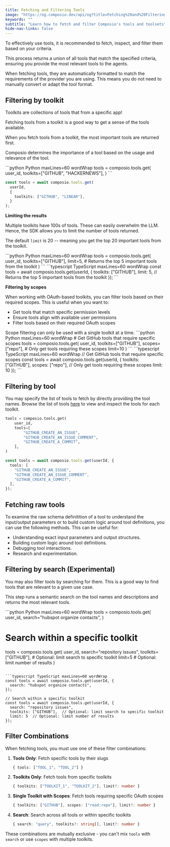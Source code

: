 ```yaml
---
title: Fetching and Filtering Tools
image: "https://og.composio.dev/api/og?title=Fetching%20and%20Filtering%20Tools"   # image for socials
keywords: ""
subtitle: "Learn how to fetch and filter Composio's tools and toolsets"
hide-nav-links: false
---
```


To effectively use tools, it is recommended to fetch, inspect, and filter them based on your criteria. 

This process returns a union of all tools that match the specified criteria, ensuring you provide the most relevant tools to the agents.

When fetching tools, they are automatically formatted to match the requirements of the provider you are using. This means you do not need to manually convert or adapt the tool format.

## Filtering by toolkit
Toolkits are collections of tools that from a specific app!

Fetching tools from a toolkit is a good way to get a sense of the tools available.

<Tip title="Tools are ordered by importance" icon="info">
When you fetch tools from a toolkit, the most important tools are returned first.

Composio determines the importance of a tool based on the usage and relevance of the tool.
</Tip>

<CodeGroup>
```python Python maxLines=60 wordWrap
tools = composio.tools.get(
    user_id,
    toolkits=["GITHUB", "HACKERNEWS"],
)
```

```typescript TypeScript maxLines=60 wordWrap
const tools = await composio.tools.get(
  userId,
  {
    toolkits: ["GITHUB", "LINEAR"],
  }
);
```
</CodeGroup>

**Limiting the results**

Multiple toolkits have 100s of tools. These can easily overwhelm the LLM. Hence, the SDK allows you to limit the number of tools returned.

The default `limit` is 20 -- meaning you get the top 20 important tools from the toolkit.

<CodeGroup>
```python Python maxLines=60 wordWrap
tools = composio.tools.get(
    user_id,
    toolkits=["GITHUB"],
    limit=5,  # Returns the top 5 important tools from the toolkit
)
```
```typescript TypeScript maxLines=60 wordWrap
const tools = await composio.tools.get(userId, {
  toolkits: ["GITHUB"],
  limit: 5, // Returns the top 5 important tools from the toolkit
});
```
</CodeGroup>

**Filtering by scopes**

When working with OAuth-based toolkits, you can filter tools based on their required scopes. This is useful when you want to:
- Get tools that match specific permission levels
- Ensure tools align with available user permissions
- Filter tools based on their required OAuth scopes

<Tip title="Single Toolkit Requirement" icon="warning">
Scope filtering can only be used with a single toolkit at a time.
</Tip>

<CodeGroup>
```python Python maxLines=60 wordWrap
# Get GitHub tools that require specific scopes
tools = composio.tools.get(
    user_id,
    toolkits=["GITHUB"],
    scopes=["repo"],  # Only get tools requiring these scopes
    limit=10
)
```
```typescript TypeScript maxLines=60 wordWrap
// Get GitHub tools that require specific scopes
const tools = await composio.tools.get(userId, {
  toolkits: ["GITHUB"],
  scopes: ["repo"],  // Only get tools requiring these scopes
  limit: 10
});
```
</CodeGroup>

## Filtering by tool
You may specify the list of tools to fetch by directly providing the tool names. Browse the list of tools [here](/tools) to view and inspect the tools for each toolkit.

<CodeGroup>

```python Python maxLines=60 wordWrap
tools = composio.tools.get(
    user_id,
    tools=[
        "GITHUB_CREATE_AN_ISSUE",
        "GITHUB_CREATE_AN_ISSUE_COMMENT",
        "GITHUB_CREATE_A_COMMIT",
    ],
)
```

```typescript TypeScript maxLines=60 wordWrap
const tools = await composio.tools.get(userId, {
  tools: [
    "GITHUB_CREATE_AN_ISSUE",
    "GITHUB_CREATE_AN_ISSUE_COMMENT",
    "GITHUB_CREATE_A_COMMIT",
  ],
});
```
</CodeGroup>

## Fetching raw tools
To examine the raw schema definitition of a tool to understand the input/output parameters or to build custom logic around tool definitions, you can use the following methods. This can be useful for:
- Understanding exact input parameters and output structures.
- Building custom logic around tool definitions.
- Debugging tool interactions.
- Research and experimentation.

<CodeGroup>
<SnippetCode 
  src="fern/snippets/tool-calling/python/raw_tools.py"
  startLine={5}
  endLine={7}
  title="Python"
/>
<SnippetCode 
  src="fern/snippets/tool-calling/typescript/raw_tools.ts"
  startLine={5}
  endLine={7}
  title="TypeScript"
/>
</CodeGroup>


## Filtering by search (Experimental)
You may also filter tools by searching for them. This is a good way to find tools that are relevant to a given use case.

This step runs a semantic search on the tool names and descriptions and returns the most relevant tools.

<CodeGroup>
```python Python maxLines=60 wordWrap
tools = composio.tools.get(
    user_id,
    search="hubspot organize contacts",
)

# Search within a specific toolkit
tools = composio.tools.get(
    user_id,
    search="repository issues",
    toolkits=["GITHUB"],  # Optional: limit search to specific toolkit
    limit=5  # Optional: limit number of results
)
```

```typescript TypeScript maxLines=60 wordWrap
const tools = await composio.tools.get(userId, {
  search: "hubspot organize contacts",
});

// Search within a specific toolkit
const tools = await composio.tools.get(userId, {
  search: "repository issues",
  toolkits: ["GITHUB"],  // Optional: limit search to specific toolkit
  limit: 5  // Optional: limit number of results
});
```
</CodeGroup>

## Filter Combinations

When fetching tools, you must use one of these filter combinations:

1. **Tools Only**: Fetch specific tools by their slugs
   ```typescript
   { tools: ["TOOL_1", "TOOL_2"] }
   ```

2. **Toolkits Only**: Fetch tools from specific toolkits
   ```typescript
   { toolkits: ["TOOLKIT_1", "TOOLKIT_2"], limit?: number }
   ```

3. **Single Toolkit with Scopes**: Fetch tools requiring specific OAuth scopes
   ```typescript
   { toolkits: ["GITHUB"], scopes: ["read:repo"], limit?: number }
   ```

4. **Search**: Search across all tools or within specific toolkits
   ```typescript
   { search: "query", toolkits?: string[], limit?: number }
   ```

These combinations are mutually exclusive - you can't mix `tools` with `search` or use `scopes` with multiple toolkits. 